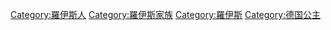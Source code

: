 [[Category:羅伊斯人|Category:羅伊斯人]]
[[Category:羅伊斯家族|Category:羅伊斯家族]]
[[Category:羅伊斯|Category:羅伊斯]]
[[Category:德国公主|Category:德国公主]]